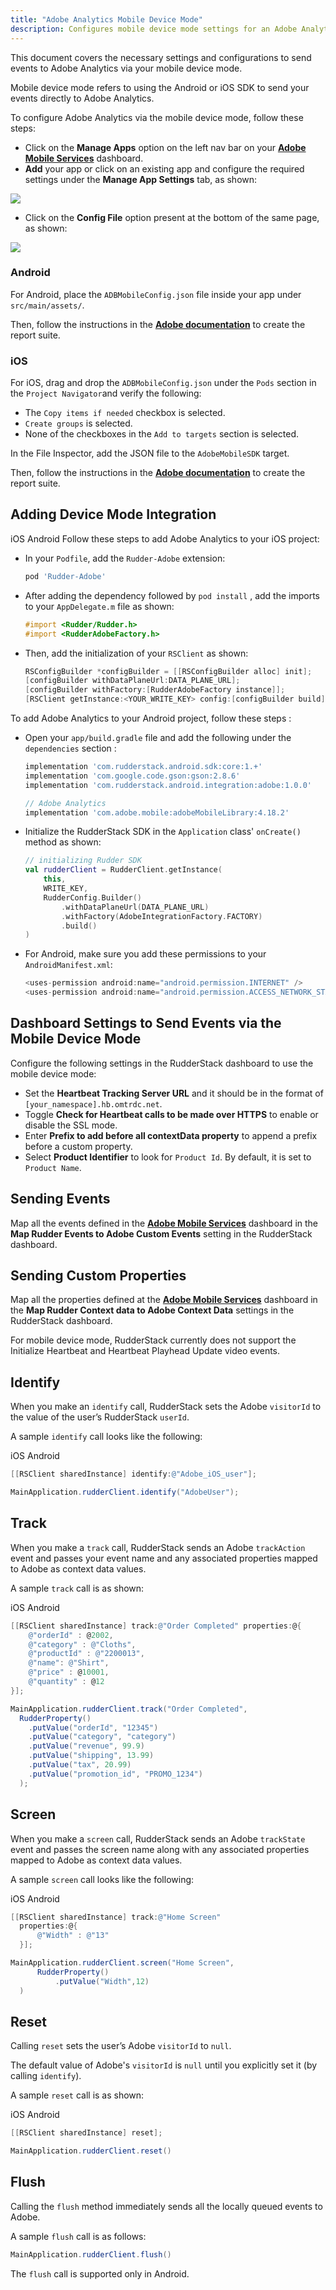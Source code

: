 ```yaml
---
title: "Adobe Analytics Mobile Device Mode"
description: Configures mobile device mode settings for an Adobe Analytics destination.
---
```


This document covers the necessary settings and configurations to send events to Adobe Analytics via your mobile device mode.

<div class="successBlock">
Mobile <Link to="/destinations/rudderstack-connection-modes/#device-mode">device mode</Link> refers to using the Android or iOS SDK to send your events directly to Adobe Analytics.
</div>

To configure Adobe Analytics via the mobile device mode, follow these steps:

- Click on the **Manage Apps** option on the left nav bar on your [**Adobe Mobile Services**](https://mobilemarketing.adobe.com/) dashboard.
- **Add** your app or click on an existing app and configure the required settings under the **Manage App Settings** tab, as shown:

<img src="https://user-images.githubusercontent.com/59817155/124233542-92a2fb80-db30-11eb-8722-c91a07cfa7ab.png" />

- Click on the **Config File** option present at the bottom of the same page, as shown:

<img src="https://user-images.githubusercontent.com/59817155/124233808-db5ab480-db30-11eb-900f-75a3aa9a5367.png" />

### Android

For Android, place the `ADBMobileConfig.json` file inside your app under `src/main/assets/`.

Then, follow the instructions in the [**Adobe documentation**](https://experienceleague.adobe.com/docs/mobile-services/android/getting-started-android/dev-qs.html?lang=en) to create the report suite.

### iOS

For iOS, drag and drop the `ADBMobileConfig.json` under the `Pods` section in the `Project Navigator`and verify the following:

- The `Copy items if needed` checkbox is selected.
- `Create groups` is selected.
- None of the checkboxes in the `Add to targets` section is selected.

In the File Inspector, add the JSON file to the `AdobeMobileSDK` target.

Then, follow the instructions in the [**Adobe documentation**](https://experienceleague.adobe.com/docs/media-analytics/using/sdk-implement/setup/set-up-ios.html?lang=en#) to create the report suite.

## Adding Device Mode Integration

<Tabs>
  <TabList>
    <Tab>iOS</Tab>
    <Tab>Android</Tab>
  </TabList>
    <TabPanels>
      <TabPanel>
        Follow these steps to add Adobe Analytics to your iOS project:
<ul>
<li>In your <code class="inline-code">Podfile</code>, add the <code class="inline-code">Rudder-Adobe</code> extension:
<span>

```ruby
pod 'Rudder-Adobe'
```
</span>
</li>
<li>After adding the dependency followed by <code class="inline-code">pod install</code> , add the imports to your <code class="inline-code">AppDelegate.m</code> file as shown:
<span>

```objectivec
#import <Rudder/Rudder.h>
#import <RudderAdobeFactory.h>
```
</span>
</li>
<li>Then, add the initialization of your <code class="inline-code">RSClient</code> as shown:
<span>

```objectivec
RSConfigBuilder *configBuilder = [[RSConfigBuilder alloc] init];
[configBuilder withDataPlaneUrl:DATA_PLANE_URL];
[configBuilder withFactory:[RudderAdobeFactory instance]];
[RSClient getInstance:<YOUR_WRITE_KEY> config:[configBuilder build]];
```
</span>
</li>
</ul>
      </TabPanel>
      <TabPanel>
        To add Adobe Analytics to your Android project, follow these steps :
<ul>
<li>Open your <code class="inline-code">app/build.gradle</code> file and add the following under the <code class="inline-code">dependencies</code> section :

```groovy
implementation 'com.rudderstack.android.sdk:core:1.+'
implementation 'com.google.code.gson:gson:2.8.6'
implementation 'com.rudderstack.android.integration:adobe:1.0.0'

// Adobe Analytics
implementation 'com.adobe.mobile:adobeMobileLibrary:4.18.2'
```
</li>
<li>Initialize the RudderStack SDK in the <code class="inline-code">Application</code> class' <code class="inline-code">onCreate()</code> method as shown:
<span>

```kotlin
// initializing Rudder SDK
val rudderClient = RudderClient.getInstance(
    this,
    WRITE_KEY,
    RudderConfig.Builder()
        .withDataPlaneUrl(DATA_PLANE_URL)
        .withFactory(AdobeIntegrationFactory.FACTORY)
        .build()
)
```
</span>
</li>
<li>For Android, make sure you add these permissions to your <code class="inline-code">AndroidManifest.xml</code>:
<span>

```groovy
<uses-permission android:name="android.permission.INTERNET" />
<uses-permission android:name="android.permission.ACCESS_NETWORK_STATE" />
```
</span>
</li>
</ul>
      </TabPanel>
    </TabPanels>
</Tabs>

## Dashboard Settings to Send Events via the Mobile Device Mode

Configure the following settings in the RudderStack dashboard to use the mobile device mode:

- Set the **Heartbeat Tracking Server URL** and it should be in the format of `[your_namespace].hb.omtrdc.net`.
- Toggle **Check for Heartbeat calls to be made over HTTPS** to enable or disable the SSL mode.
- Enter **Prefix to add before all contextData property** to append a prefix before a custom property.
- Select **Product Identifier** to look for `Product Id`. By default, it is set to `Product Name`.

## Sending Events

Map all the events defined in the [**Adobe Mobile Services**](https://mobilemarketing.adobe.com/) dashboard in the **Map Rudder Events to Adobe Custom Events** setting in the RudderStack dashboard.

## Sending Custom Properties

Map all the properties defined at the [**Adobe Mobile Services**](https://mobilemarketing.adobe.com/) dashboard in the **Map Rudder Context data to Adobe Context Data** settings in the RudderStack dashboard.

<div class="warningBlock">
For mobile device mode, RudderStack currently does not support the <Link to="/destinations/streaming-destinations/adobe-analytics/adobe-analytics-heartbeat/#initialize-heartbeat">Initialize Heartbeat</Link> and <Link to="/destinations/streaming-destinations/adobe-analytics/adobe-analytics-heartbeat/#heartbeat-playhead-update">Heartbeat Playhead Update</Link> video events.
</div>

## Identify

When you make an `identify` call, RudderStack sets the Adobe `visitorId` to the value of the user’s RudderStack `userId`.

A sample `identify` call looks like the following:

<Tabs>
  <TabList>
    <Tab>iOS</Tab>
    <Tab>Android</Tab>
  </TabList>
    <TabPanels>
      <TabPanel>
<span>

```objectivec
[[RSClient sharedInstance] identify:@"Adobe_iOS_user"];
```
</span>
      </TabPanel>
      <TabPanel>
<span>

```java
MainApplication.rudderClient.identify("AdobeUser");
```
</span>
      </TabPanel>
    </TabPanels>
</Tabs>

## Track

When you make a `track` call, RudderStack sends an Adobe `trackAction` event and passes your event name and any associated properties mapped to Adobe as context data values.

A sample `track` call is as shown:

<Tabs>
  <TabList>
    <Tab>iOS</Tab>
    <Tab>Android</Tab>
  </TabList>
    <TabPanels>
      <TabPanel>
<span>

```objectivec
[[RSClient sharedInstance] track:@"Order Completed" properties:@{
    @"orderId" : @2002,
    @"category" : @"Cloths",
    @"productId" : @"2200013",
    @"name": @"Shirt",
    @"price" : @10001,
    @"quantity" : @12
}];
```
</span>
      </TabPanel>
      <TabPanel>
<span>

```java
MainApplication.rudderClient.track("Order Completed",
  RudderProperty()
    .putValue("orderId", "12345")
    .putValue("category", "category")
    .putValue("revenue", 99.9)
    .putValue("shipping", 13.99)
    .putValue("tax", 20.99)
    .putValue("promotion_id", "PROMO_1234")
  );
```
</span>
      </TabPanel>
    </TabPanels>
</Tabs>

## Screen

When you make a `screen` call, RudderStack sends an Adobe `trackState` event and passes the screen name along with any associated properties mapped to Adobe as context data values.

A sample `screen` call looks like the following:

<Tabs>
  <TabList>
    <Tab>iOS</Tab>
    <Tab>Android</Tab>
  </TabList>
    <TabPanels>
      <TabPanel>
<span>

```objectivec
[[RSClient sharedInstance] track:@"Home Screen"
  properties:@{
      @"Width" : @"13"
  }];
```
</span>
      </TabPanel>
      <TabPanel>
<span>

```java
MainApplication.rudderClient.screen("Home Screen",
      RudderProperty()
          .putValue("Width",12)
  )
```
</span>
      </TabPanel>
    </TabPanels>
</Tabs>

## Reset

Calling `reset` sets the user’s Adobe `visitorId` to `null`.

<div class="infoBlock">
The default value of Adobe's <code class="inline-code">visitorId</code> is <code class="inline-code">null</code> until you explicitly set it (by calling <code class="inline-code">identify</code>).
</div>

A sample `reset` call is as shown:

<Tabs>
  <TabList>
    <Tab>iOS</Tab>
    <Tab>Android</Tab>
  </TabList>
    <TabPanels>
      <TabPanel>
<span>

```objectivec
[[RSClient sharedInstance] reset];
```
</span>
      </TabPanel>
      <TabPanel>
<span>

```java
MainApplication.rudderClient.reset()
```
</span>
      </TabPanel>
    </TabPanels>
</Tabs>

## Flush

Calling the `flush` method immediately sends all the locally queued events to Adobe.

A sample `flush` call is as follows:

```java
MainApplication.rudderClient.flush()
```

<div class="infoBlock">
The <code class="inline-code">flush</code> call is supported only in Android.
</div>



